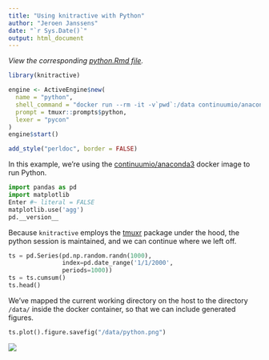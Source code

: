 ```yaml
---
title: "Using knitractive with Python"
author: "Jeroen Janssens"
date: "`r Sys.Date()`"
output: html_document
---
```


*View the corresponding [python.Rmd file](https://raw.githubusercontent.com/datascienceworkshops/knitractive/master/vignettes/examples/python.Rmd).*

```r
library(knitractive)

engine <- ActiveEngine$new(
  name = "python",
  shell_command = "docker run --rm -it -v`pwd`:/data continuumio/anaconda3 python3",
  prompt = tmuxr::prompts$python,
  lexer = "pycon"
)
engine$start()
```

```r
add_style("perldoc", border = FALSE)
```

In this example, we're using the [continuumio/anaconda3](https://hub.docker.com/r/continuumio/anaconda3/) docker image to run Python.

```python
import pandas as pd
import matplotlib
Enter #~ literal = FALSE
matplotlib.use('agg')
pd.__version__
```

Because `knitractive` employs the [tmuxr](https://datascienceworkshops.github.io/tmuxr/) package under the hood, the python session is maintained, and we can continue where we left off.

```python
ts = pd.Series(pd.np.random.randn(1000),
               index=pd.date_range('1/1/2000',
               periods=1000))
ts = ts.cumsum()
ts.head()
```

We've mapped the current working directory on the host to the directory `/data/` inside the docker container, so that we can include generated figures.

```python
ts.plot().figure.savefig("/data/python.png")
```

![](python.png)
